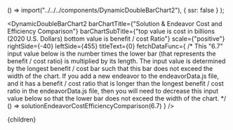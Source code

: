 


  () => import("../../../components/DynamicDoubleBarChart2"),
  { ssr: false }
);

<DynamicDoubleBarChart2
  barChartTitle={"Solution & Endeavor Cost and Efficiency Comparison"}
  barChartSubTitle={"top value is cost in billions (2020 U.S. Dollars) bottom value is benefit / cost Ratio"}
  scale={"positive"}
  rightSide={-40}
  leftSide={455}
  titleText={0}
  fetchDataFunc={
    /* 
      This "6.7" input value below is the number times the lower bar
      (that represents the benefit / cost ratio) is multiplied by its
      length.  The input value is determined by the longest benefit / cost
      bar such that this bar does not exceed the width of the chart.  If 
      you add a new endeavor to the endeavorData.js file, and it has a 
      benefit / cost ratio that is longer than the longest benefit / cost
      ratio in the endeavorData.js file, then you will need to decrease this
      input value below so that the lower bar does not exceed the width of
      the chart.
    */
    () => solutionEndeavorCostEfficiencyComparison(6.7)
  }
/>

<SolutionEndeavorTable />

  <Article 
    focusAreaUrl={focusAreaUrl} 
    hierarchy={hierarchy} 
    site={site}
  >
    {children}
  </Article
>
